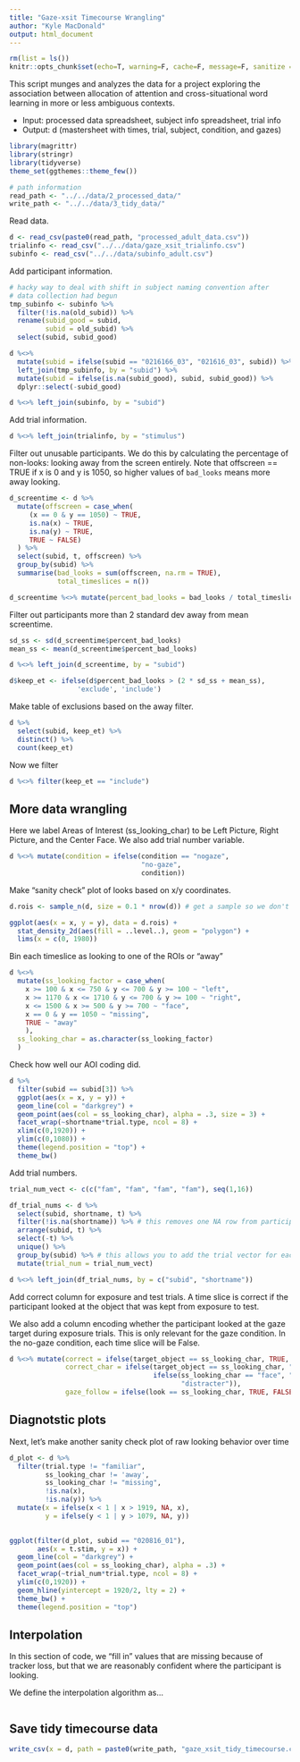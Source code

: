 ```yaml
---
title: "Gaze-xsit Timecourse Wrangling"
author: "Kyle MacDonald"
output: html_document
---
```


```r
rm(list = ls())
knitr::opts_chunk$set(echo=T, warning=F, cache=F, message=F, sanitize = T)
```

This script munges and analyzes the data for a project exploring the association between allocation of attention and cross-situational word learning in more or less ambiguous contexts.

* Input: processed data spreadsheet, subject info spreadsheet, trial info
* Output: d (mastersheet with times, trial, subject, condition, and gazes)

```r
library(magrittr)
library(stringr)
library(tidyverse)
theme_set(ggthemes::theme_few())

# path information
read_path <- "../../data/2_processed_data/"
write_path <- "../../data/3_tidy_data/"
```

Read data.

```r
d <- read_csv(paste0(read_path, "processed_adult_data.csv"))
trialinfo <- read_csv("../../data/gaze_xsit_trialinfo.csv")
subinfo <- read_csv("../../data/subinfo_adult.csv")
```

Add participant information. 

```r
# hacky way to deal with shift in subject naming convention after
# data collection had begun
tmp_subinfo <- subinfo %>% 
  filter(!is.na(old_subid)) %>% 
  rename(subid_good = subid,
         subid = old_subid) %>% 
  select(subid, subid_good)

d %<>% 
  mutate(subid = ifelse(subid == "0216166_03", "021616_03", subid)) %>% 
  left_join(tmp_subinfo, by = "subid") %>% 
  mutate(subid = ifelse(is.na(subid_good), subid, subid_good)) %>% 
  dplyr::select(-subid_good)

d %<>% left_join(subinfo, by = "subid")
```

Add trial information.

```r
d %<>% left_join(trialinfo, by = "stimulus")
```

Filter out unusable participants. We do this by calculating the percentage of non-looks: looking away from the screen entirely. Note that offscreen == TRUE if x is 0 and y is 1050, so higher values of `bad_looks` means more away looking. 

```r
d_screentime <- d %>%
  mutate(offscreen = case_when(
     (x == 0 & y == 1050) ~ TRUE, 
     is.na(x) ~ TRUE, 
     is.na(y) ~ TRUE,
     TRUE ~ FALSE)
  ) %>% 
  select(subid, t, offscreen) %>%
  group_by(subid) %>%
  summarise(bad_looks = sum(offscreen, na.rm = TRUE), 
            total_timeslices = n())

d_screentime %<>% mutate(percent_bad_looks = bad_looks / total_timeslices)
```

Filter out participants more than 2 standard dev away from mean screentime. 

```r
sd_ss <- sd(d_screentime$percent_bad_looks)
mean_ss <- mean(d_screentime$percent_bad_looks)

d %<>% left_join(d_screentime, by = "subid")

d$keep_et <- ifelse(d$percent_bad_looks > (2 * sd_ss + mean_ss), 
                 'exclude', 'include')
```

Make table of exclusions based on the away filter. 

```r
d %>% 
  select(subid, keep_et) %>% 
  distinct() %>% 
  count(keep_et)
```

Now we filter

```r
d %<>% filter(keep_et == "include") 
```

## More data wrangling

Here we label Areas of Interest (ss_looking_char) to be Left Picture, Right Picture, and the Center Face. We also add trial number variable.

```r
d %<>% mutate(condition = ifelse(condition == "nogaze", 
                                 "no-gaze", 
                                 condition))
```

Make "sanity check" plot of looks based on x/y coordinates.

```r
d.rois <- sample_n(d, size = 0.1 * nrow(d)) # get a sample so we don't plot all 200k plus rows

ggplot(aes(x = x, y = y), data = d.rois) +
  stat_density_2d(aes(fill = ..level..), geom = "polygon") +
  lims(x = c(0, 1980))
```

Bin each timeslice as looking to one of the ROIs or "away"

```r
d %<>% 
  mutate(ss_looking_factor = case_when(
    x >= 100 & x <= 750 & y <= 700 & y >= 100 ~ "left",
    x >= 1170 & x <= 1710 & y <= 700 & y >= 100 ~ "right",
    x <= 1500 & x >= 500 & y >= 700 ~ "face",
    x == 0 & y == 1050 ~ "missing",
    TRUE ~ "away"
    ),
  ss_looking_char = as.character(ss_looking_factor)
  )
```

Check how well our AOI coding did. 

```r
d %>% 
  filter(subid == subid[3]) %>% 
  ggplot(aes(x = x, y = y)) + 
  geom_line(col = "darkgrey") + 
  geom_point(aes(col = ss_looking_char), alpha = .3, size = 3) + 
  facet_wrap(~shortname*trial.type, ncol = 8) + 
  xlim(c(0,1920)) + 
  ylim(c(0,1080)) +
  theme(legend.position = "top") +
  theme_bw()
```

Add trial numbers.

```r
trial_num_vect <- c(c("fam", "fam", "fam", "fam"), seq(1,16))

df_trial_nums <- d %>% 
  select(subid, shortname, t) %>% 
  filter(!is.na(shortname)) %>% # this removes one NA row from participant (051216_01)
  arrange(subid, t) %>% 
  select(-t) %>% 
  unique() %>% 
  group_by(subid) %>% # this allows you to add the trial vector for each participant
  mutate(trial_num = trial_num_vect)

d %<>% left_join(df_trial_nums, by = c("subid", "shortname"))
```

Add correct column for exposure and test trials. A time slice is correct if the participant looked at the object that was kept from exposure to test.

We also add a column encoding whether the participant looked at the gaze target during exposure trials. This is only relevant for the gaze condition. In the no-gaze condition, each time slice will be False.

```r
d %<>% mutate(correct = ifelse(target_object == ss_looking_char, TRUE, FALSE),
              correct_char = ifelse(target_object == ss_looking_char, "target", 
                                    ifelse(ss_looking_char == "face", "face",
                                           "distracter")),
              gaze_follow = ifelse(look == ss_looking_char, TRUE, FALSE))
```

## Diagnotstic plots

Next, let's make another sanity check plot of raw looking behavior over time

```r
d_plot <- d %>%
  filter(trial.type != "familiar", 
         ss_looking_char != 'away', 
         ss_looking_char != "missing",
         !is.na(x),
         !is.na(y)) %>% 
  mutate(x = ifelse(x < 1 | x > 1919, NA, x), 
         y = ifelse(y < 1 | y > 1079, NA, y))
  

ggplot(filter(d_plot, subid == "020816_01"), 
       aes(x = t.stim, y = x)) + 
  geom_line(col = "darkgrey") + 
  geom_point(aes(col = ss_looking_char), alpha = .3) + 
  facet_wrap(~trial_num*trial.type, ncol = 8) + 
  ylim(c(0,1920)) + 
  geom_hline(yintercept = 1920/2, lty = 2) +
  theme_bw() +
  theme(legend.position = "top")
```

## Interpolation

In this section of code, we "fill in" values that are missing because of tracker loss, but that we are reasonably confident where the participant is looking. 

We define the interpolation algorithm as...

```r

```

## Save tidy timecourse data

```r
write_csv(x = d, path = paste0(write_path, "gaze_xsit_tidy_timecourse.csv"))
```
